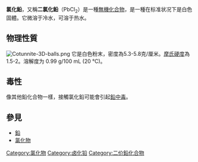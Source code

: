 {{Unreferenced|time=2022-06-25T10:30:33+00:00}}
{{chembox
| verifiedrevid = 402671035
|   Name = 氯化鉛
|   ImageFile = Lead(II) chloride.jpg
|   ImageFile1 = Kristallstruktur Blei(II)-chlorid.png
|   ImageName = 
|   IUPACName = Lead(II) chloride<br/>Lead dichloride
|   OtherNames = 二氯化鉛 <br />氯化鉛(II)
| Section1 = {{Chembox Identifiers
|   CASNo = 7758-95-4
|    CASNo_Ref = {{cascite}}
|  PubChem = 166945
|  ChemSpiderID_Ref = {{chemspidercite|correct|chemspider}}
| ChemSpiderID = 22867
|  SMILES = 
|  StdInChI_Ref = {{stdinchicite|correct|chemspider}}
| StdInChI = 1S/2ClH.Pb/h2*1H;/q;;+2/p-2
  }}
| Section2 = {{Chembox Properties
|   Formula = PbCl<sub>2</sub>
|   MolarMass = 278.10
|   Appearance = 白色无味固体
|   Density = 5.85 g/cm<sup>3</sup>
|   Solubility = 0.673 g/100 mL (0 °C) <br /> 0.99 g/100 mL (20 °C) <br /> 3.34 g/100 mL (100 °C)
|   SolubilityProduct = 1.7 x 10<sup>-5</sup> (25 °C / 298 K)
|   SolubleOther = 微溶於稀[[鹽酸|鹽酸]]，[[氨水|氨水]];不溶於[[乙醇|乙醇]]
|   MeltingPt = 501 °C
|   BoilingPt = 950 °C
|   RefractIndex = 2.199 
}}
| Section3 = {{Chembox Structure
|   CrystalStruct = 斜方晶，oP12
|   SpaceGroup = Pnma, No. 62
  }}
| Section4 = {{Chembox Thermochemistry
|   DeltaHf = -359.41 kJ/mol
|   Entropy = 135.98 J K<sup>−1</sup> mol<sup>−1</sup>
  }}
| Section7 = {{Chembox Hazards
|   EUHazardSymbol = {{Chembox EUHazardSymbol|Xn|N}}
|   EUClass = Repr. Cat. 1/3
|   EUIndex = 082-001-00-6
|   NFPA-H = 3
|   NFPA-F = 0
|   NFPA-R = 0
|   RPhrases = {{R61}}, {{R20/22}}, {{R33}}, {{R62}}, {{R50/53}}
|   SPhrases = {{S53}}, {{S45}}, {{S60}}, {{S61}}
  }}
| Section8 = {{Chembox Related
|   OtherAnions = [[氟化鉛|氟化鉛]]<br/>[[溴化鉛|溴化鉛]]<br/>[[碘化鉛|碘化鉛]]
|   OtherCations = [[氯化錫|氯化錫]]<br/>[[氯化鍺|氯化鍺]]
|   OtherCpds = [[氯化亚铊|氯化亚铊]]<br/>[[氯化鉍|氯化鉍]]
  }}
}}

'''氯化鉛'''，又稱'''二氯化鉛'''（PbCl<sub>2</sub>）是一種[[無機化合物|無機化合物]]，是一種在标准状况下是白色固體。它微溶于冷水，可溶于热水。

==物理性質==
[[Image:Cotunnite-3D-balls.png|thumb]]
它是白色粉末，密度為5.3-5.8克/厘米。[[摩氏硬度|摩氏硬度]]為1.5-2。溶解度为 0.99 g/100 mL (20 °C)。

==毒性==
像其他鉛化合物一樣，接觸氯化鉛可能會引起[[鉛中毒|鉛中毒]]。

== 參見 ==
* [[鉛|鉛]]
* [[氯化物|氯化物]]

{{铅化合物}}
{{氯化物}}
[[Category:氯化物|Category:氯化物]]
[[Category:卤化铅|Category:卤化铅]]
[[Category:二价鉛化合物|Category:二价鉛化合物]]

{{inorganic-compound-stub}}